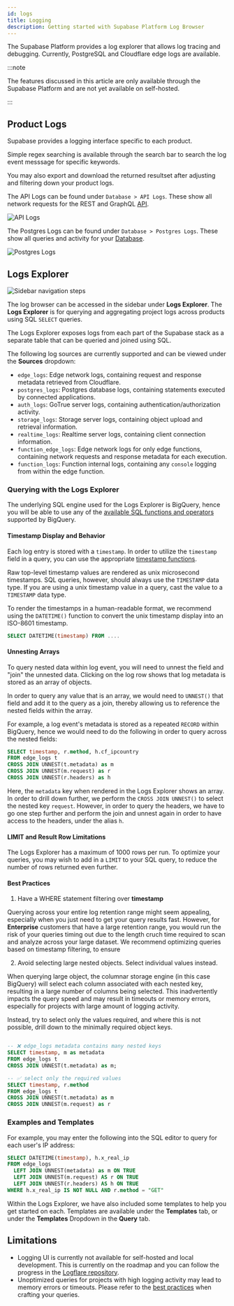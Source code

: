 ```yaml
---
id: logs
title: Logging
description: Getting started with Supabase Platform Log Browser
---
```


The Supabase Platform provides a log explorer that allows log tracing and debugging. Currently, PostgreSQL and Cloudflare edge logs are available.

:::note

The features discussed in this article are only available through the Supabase Platform and are not yet available on self-hosted.

:::


## Product Logs

Supabase provides a logging interface specific to each product.

Simple regex searching is available through the search bar to search the log event messsage for specific keywords.

You may also export and download the returned resultset after adjusting and filtering down your product logs.

<Tabs>
  <TabItem value="api" label="API" default>

The API Logs can be found under `Database > API Logs`. These show all network requests for the REST and GraphQL [API](../../guides/api).

![API Logs](/img/guides/platform/logs/logs-api.png)

  </TabItem>
  <TabItem value="postgres" label="Postgres">

The Postgres Logs can be found under `Database > Postgres Logs`. These show all queries and activity for your [Database](../../guides/database).

![Postgres Logs](/img/guides/platform/logs/logs-database.png)

  </TabItem>
</Tabs>

## Logs Explorer

![Sidebar navigation steps](/img/guides/platform/logs/sidebar-navigation.png)

The log browser can be accessed in the sidebar under **Logs Explorer**. The **Logs Explorer** is for querying and aggregating project logs across products using SQL `SELECT` queries.

The Logs Explorer exposes logs from each part of the Supabase stack as a separate table that can be queried and joined using SQL.

The following log sources are currently supported and can be viewed under the **Sources** dropdown:
- `edge_logs`: Edge network logs, containing request and response metadata retrieved from Cloudflare.
- `postgres_logs`: Postgres database logs, containing statements executed by connected applications.
- `auth_logs`: GoTrue server logs, containing authentication/authorization activity.
- `storage_logs`: Storage server logs, containing object upload and retrieval information.
- `realtime_logs`: Realtime server logs, containing client connection information.
- `function_edge_logs`: Edge network logs for only edge functions, containing network requests and response metadata for each execution.
- `function_logs`: Function internal logs, containing any `console` logging from within the edge function.


### Querying with the Logs Explorer

The underlying SQL engine used for the Logs Explorer is BigQuery, hence you will be able to use any of the [available SQL functions and operators]((https://cloud.google.com/bigquery/docs/reference/standard-sql/functions-and-operators)) supported by BigQuery.


#### Timestamp Display and Behavior

Each log entry is stored with a `timestamp`. In order to utilize the `timestamp` field in a query, you can use the appropriate [timestamp functions](https://cloud.google.com/bigquery/docs/reference/standard-sql/timestamp_functions#timestamp).

Raw top-level timestamp values are rendered as unix microsecond timestamps. SQL queries, however, should always use the `TIMESTAMP` data type. If you are using a unix timestamp value in a query, cast the value to a `TIMESTAMP` data type.

To render the timestamps in a human-readable format, we recommend using the `DATETIME()` function to convert the unix timestamp display into an ISO-8601 timestamp.

```sql
SELECT DATETIME(timestamp) FROM ....
```

#### Unnesting Arrays

To query nested data within log event, you will need to unnest the field and "join" the unnested data. Clicking on the log row shows that log metadata is stored as an array of objects.

In order to query any value that is an array, we would need to `UNNEST()` that field and add it to the query as a join, thereby allowing us to reference the nested fields within the array.

For example, a log event's metadata is stored as a repeated `RECORD` within BigQuery, hence we would need to do the following in order to query across the nested fields:

```sql
SELECT timestamp, r.method, h.cf_ipcountry
FROM edge_logs t
CROSS JOIN UNNEST(t.metadata) as m
CROSS JOIN UNNEST(m.request) as r
CROSS JOIN UNNEST(r.headers) as h
```

Here, the `metadata` key when rendered in the Logs Explorer shows an array. In order to drill down further, we perform the `CROSS JOIN UNNEST()` to select the nested key `request`. However, in order to query the headers, we have to go one step further and perform the join and unnest again in order to have access to the headers, under the alias `h`.

#### LIMIT and Result Row Limitations

The Logs Explorer has a maximum of 1000 rows per run. To optimize your queries, you may wish to add in a `LIMIT` to your SQL query, to reduce the number of rows returned even further.

#### Best Practices

1. Have a WHERE statement filtering over **timestamp**

  Querying across your entire log retention range might seem appealing, especially when you just need to get your query results fast. However, for **Enterprise** customers that have a large retention range, you would run the risk of your queries timing out due to the length cruch time required to scan and analyze across your large dataset. We recommend optimizing queries based on timestamp filtering, to ensure


2. Avoid selecting large nested objects. Select individual values instead.

  When querying large object, the columnar storage engine (in this case BigQuery) will select each column associated with each nested key, resulting in a large number of columns being selected. This inadvertently impacts the query speed and may result in timeouts or memory errors, especially for projects with large amount of logging activity. 

  Instead, try to select only the values required, and where this is not possible, drill down to the minimally required object keys.

  ```sql

  -- ❌ edge_logs metadata contains many nested keys
  SELECT timestamp, m as metadata
  FROM edge_logs t
  CROSS JOIN UNNEST(t.metadata) as m;
  
  -- ✅ select only the required values
  SELECT timestamp, r.method
  FROM edge_logs t
  CROSS JOIN UNNEST(t.metadata) as m
  CROSS JOIN UNNEST(m.request) as r
  ```

### Examples and Templates

For example, you may enter the following into the SQL editor to query for each user's IP address:

```sql
SELECT DATETIME(timestamp), h.x_real_ip
FROM edge_logs
  LEFT JOIN UNNEST(metadata) as m ON TRUE
  LEFT JOIN UNNEST(m.request) AS r ON TRUE
  LEFT JOIN UNNEST(r.headers) AS h ON TRUE
WHERE h.x_real_ip IS NOT NULL AND r.method = "GET"
```

Within the Logs Explorer, we have also included some templates to help you get started on each. Templates are available under the **Templates** tab, or under the **Templates** Dropdown in the **Query** tab.

## Limitations

- Logging UI is currently not available for self-hosted and local development. This is currently on the roadmap and you can follow the progress in the [Logflare repository](https://github.com/Logflare/logflare).
- Unoptimized queries for projects with high logging activity may lead to memory errors or timeouts. Please refer to the [best practices](#best-practices) when crafting your queries.